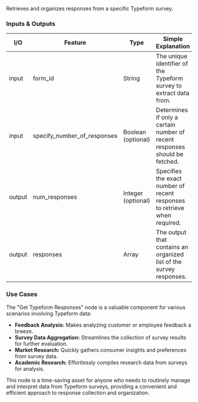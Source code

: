 Retrieves and organizes responses from a specific Typeform survey.

### Inputs & Outputs

| I/O    | Feature                     | Type               | Simple Explanation                                                         |
| ------ | --------------------------- | ------------------ | -------------------------------------------------------------------------- |
| input  | form_id                     | String             | The unique identifier of the Typeform survey to extract data from.         |
| input  | specify_number_of_responses | Boolean (optional) | Determines if only a certain number of recent responses should be fetched. |
| output | num_responses               | Integer (optional) | Specifies the exact number of recent responses to retrieve when required.  |
| output | responses                   | Array              | The output that contains an organized list of the survey responses.        |

### Use Cases

The "Get Typeform Responses" node is a valuable component for various scenarios involving Typeform data:

- **Feedback Analysis:** Makes analyzing customer or employee feedback a breeze.
- **Survey Data Aggregation:** Streamlines the collection of survey results for further evaluation.
- **Market Research:** Quickly gathers consumer insights and preferences from survey data.
- **Academic Research:** Effortlessly compiles research data from surveys for analysis.

This node is a time-saving asset for anyone who needs to routinely manage and interpret data from Typeform surveys, providing a convenient and efficient approach to response collection and organization.
